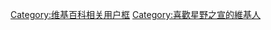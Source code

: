 {{Userbox-r
  |border-c = #000000
  |border-s = 1
  |id-c     = #FFCC00
  |id-s     = 14
  |id-fc    = #FFFF00
  |info-c   = #ffff00
  |info-s   = 10
  |info-fc  = #000000
  |id       = 星野<br>之宣
  |info     = 這個用戶喜歡'''[[星野之宣]]'''。
}}
<noinclude>[[Category:维基百科相关用户框]]</noinclude>
[[Category:喜歡星野之宣的維基人]]